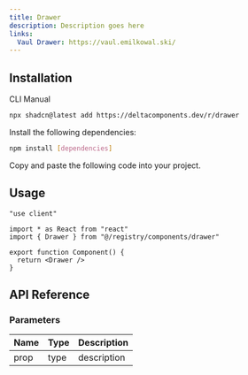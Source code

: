 ```yaml
---
title: Drawer
description: Description goes here
links:
  Vaul Drawer: https://vaul.emilkowal.ski/
---
```


<ComponentPreview name="drawer-demo" />

## Installation

<Tabs defaultValue="cli">

<TabsList>
  <TabsTrigger value="cli">CLI</TabsTrigger>
  <TabsTrigger value="manual">Manual</TabsTrigger>
</TabsList>

<TabsContent value="cli">

```bash
npx shadcn@latest add https://deltacomponents.dev/r/drawer
```

</TabsContent>

<TabsContent value="manual">

<Steps>

<Step>Install the following dependencies:</Step>

```bash
npm install [dependencies]
```

<Step>Copy and paste the following code into your project.</Step>

<ComponentSource name="drawer" />

</Steps>

</TabsContent>

</Tabs>

## Usage

```tsx
"use client"

import * as React from "react"
import { Drawer } from "@/registry/components/drawer"

export function Component() {
  return <Drawer />
}
```

## API Reference

### Parameters

| Name | Type | Description |
| ---- | ---- | ----------- |
| prop | type | description |

<ComponentPreview name="drawer-modern-demo" />

